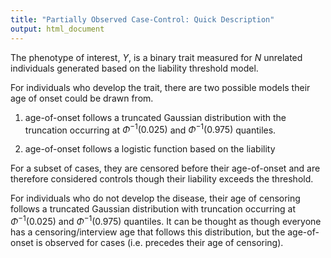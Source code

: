 ```yaml
---
title: "Partially Observed Case-Control: Quick Description"
output: html_document
---
```


The phenotype of interest, $Y$, is a binary trait measured for $N$ unrelated individuals generated based on the liability threshold model. 

For individuals who develop the trait, there are two possible models their age of onset could be drawn from.

1. age-of-onset follows a truncated Gaussian distribution with the truncation occurring at $\Phi^{-1}(0.025)$ and $\Phi^{-1}(0.975)$ quantiles.

2. age-of-onset follows a logistic function based on the liability


For a subset of cases, they are censored before their age-of-onset and are therefore considered controls though their liability exceeds the threshold.

For individuals who do not develop the disease, their age of censoring  follows a truncated Gaussian distribution with truncation occurring at $\Phi^{-1}(0.025)$ and $\Phi^{-1}(0.975)$ quantiles. It can be thought as though everyone has a censoring/interview age that follows this distribution, but the age-of-onset is observed for cases (i.e. precedes their age of censoring).